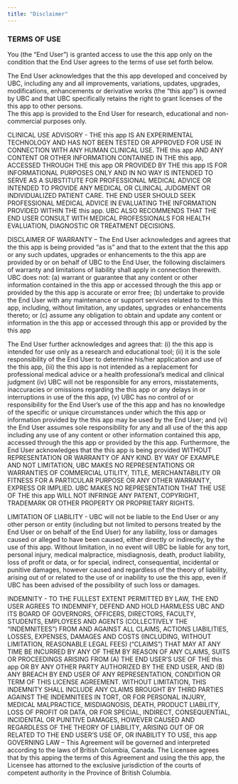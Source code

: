 ```yaml
---
title: "Disclaimer"
---
```

### TERMS OF USE 

You (the "End User") is granted access to use the this app only on the condition that the End User agrees to the terms of use set forth below.  

The End User acknowledges that the this app developed and conceived by UBC, including any and all improvements, variations, updates, upgrades, modifications, enhancements or derivative works (the “this app”) is owned by UBC and that UBC specifically retains the right to grant licenses of the this app to other persons.   
The this app is provided to the End User for research, educational and non-commercial purposes only. 

CLINICAL USE ADVISORY - 
THE this app IS AN EXPERIMENTAL TECHNOLOGY AND HAS NOT BEEN TESTED OR APPROVED FOR USE IN CONNECTION WITH ANY HUMAN CLINICAL USE.  THE this app AND ANY CONTENT OR OTHER INFORMATION CONTAINED IN THE this app, ACCESSED THROUGH THE this app OR PROVIDED BY THE this app IS FOR INFORMATIONAL PURPOSES ONLY AND IN NO WAY IS INTENDED TO SERVE AS A SUBSTITUTE FOR PROFESSIONAL MEDICAL ADVICE OR INTENDED TO PROVIDE ANY MEDICAL OR CLINICAL JUDGMENT OR INDIVIDUALIZED PATIENT CARE. THE END USER SHOULD SEEK PROFESSIONAL MEDICAL ADVICE IN EVALUATING THE INFORMATION PROVIDED WITHIN THE this app.  UBC ALSO RECOMMENDS THAT THE END USER CONSULT WITH MEDICAL PROFESSIONALS FOR HEALTH EVALUATION, DIAGNOSTIC OR TREATMENT DECISIONS. 

DISCLAIMER OF WARRANTY – The End User acknowledges and agrees that the this app is being provided “as is” and that to the extent that the this app or any such updates, upgrades or enhancements to the this app are provided by or on behalf of UBC to the End User, the following disclaimers of warranty and limitations of liability shall apply in connection therewith. UBC does not: (a) warrant or guarantee that any content or other information contained in the this app or accessed through the this app or provided by the this app is accurate or error free; (b) undertake to provide the End User with any maintenance or support services related to the this app, including, without limitation, any updates, upgrades or enhancements thereto; or (c) assume any obligation to obtain and update any content or information in the this app or accessed through this app or provided by the this app

The End User further acknowledges and agrees that: (i) the this app is intended for use only as a research and educational tool;  (ii) it is the sole responsibility of the End User to determine his/her application and use of the this app, (iii) the this app is not intended as a replacement for professional medical advice or a health professional’s medical and clinical judgment (iv) UBC will not be responsible for any errors, misstatements, inaccuracies or omissions regarding the this app or any delays in or interruptions in use of the this app, (v) UBC has no control of or responsibility for the End User's use of the this app and has no knowledge of the specific or unique circumstances under which the this app or information provided by the this app may be used by the End User; and (vi) the End User assumes sole responsibility for any and all use of the this app including any use of any content or other information contained this app, accessed through the this app or provided by the this app.  Furthermore, the End User acknowledges that the this app is being provided WITHOUT REPRESENTATION OR WARRANTY OF ANY KIND.  BY WAY OF EXAMPLE AND NOT LIMITATION, UBC MAKES NO REPRESENTATIONS OR WARRANTIES OF COMMERCIAL UTILITY, TITLE, MERCHANTABILITY OR FITNESS FOR A PARTICULAR PURPOSE OR ANY OTHER WARRANTY, EXPRESS OR IMPLIED.  UBC MAKES NO REPRESENTATION THAT THE USE OF THE this app WILL NOT INFRINGE ANY PATENT, COPYRIGHT, TRADEMARK OR OTHER PROPERTY OR PROPRIETARY RIGHTS.  

LIMITATION OF LIABILITY -  UBC will not be liable to the End User or any other person or entity (including but not limited to persons treated by the End User or on behalf of the End User) for any liability, loss or damages caused or alleged to have been caused, either directly or indirectly, by the use of this app.  Without limitation, in no event will UBC be liable for any tort, personal injury, medical malpractice, misdiagnosis, death, product liability, loss of profit or data, or for special, indirect, consequential, incidental or punitive damages, however caused and regardless of the theory of liability, arising out of or related to the use of or inability to use the this app, even if UBC has been advised of the possibility of such loss or damages. 

INDEMNITY - TO THE FULLEST EXTENT PERMITTED BY LAW, THE END USER AGREES TO INDEMNIFY, DEFEND AND HOLD HARMLESS UBC AND ITS BOARD OF GOVERNORS, OFFICERS, DIRECTORS, FACULTY, STUDENTS, EMPLOYEES AND AGENTS (COLLECTIVELY THE "INDEMNITEES") FROM AND AGAINST ALL CLAIMS, ACTIONS LIABILITIES, LOSSES, EXPENSES, DAMAGES AND COSTS (INCLUDING, WITHOUT LIMITATION, REASONABLE LEGAL FEES) ("CLAIMS") THAT MAY AT ANY TIME BE INCURRED BY ANY OF THEM BY REASON OF ANY CLAIMS, SUITS OR PROCEEDINGS ARISING FROM (A) THE END USER’S USE OF THE this app OR BY ANY OTHER PARTY AUTHORIZED BY THE END USER, AND (B) ANY BREACH BY END USER OF ANY REPRESENTATION, CONDITION OR TERM OF THIS LICENSE AGREEMENT.  WITHOUT LIMITATION, THIS INDEMNITY SHALL INCLUDE ANY CLAIMS BROUGHT BY THIRD PARTIES AGAINST THE INDEMNITEES IN TORT, OR FOR PERSONAL INJURY, MEDICAL MALPRACTICE, MISDIAGNOSIS, DEATH, PRODUCT LIABILITY, LOSS OF PROFIT OR DATA, OR FOR SPECIAL, INDIRECT, CONSEQUENTIAL, INCIDENTAL OR PUNITIVE DAMAGES, HOWEVER CAUSED AND REGARDLESS OF THE THEORY OF LIABILITY, ARISING OUT OF OR RELATED TO THE END USER'S USE OF, OR INABILITY TO USE, this app
GOVERNING LAW – This Agreement will be governed and interpreted according to the laws of British Columbia, Canada.  The Licensee agrees that by this apping the terms of this Agreement and using the this app, the Licensee has attorned to the exclusive jurisdiction of the courts of competent authority in the Province of British Columbia.
